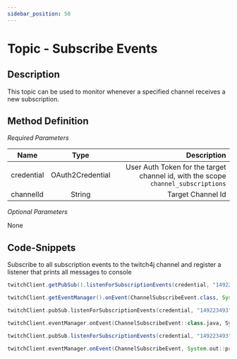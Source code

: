 ```yaml
---
sidebar_position: 50
---
```



# Topic - Subscribe Events

## Description

This topic can be used to monitor whenever a specified channel receives a new subscription.

## Method Definition

*Required Parameters*

| Name          | Type      | Description  |
| ------------- |:---------:| -----------------:|
| credential | OAuth2Credential | User Auth Token for the target channel id, with the scope `channel_subscriptions` |
| channelId | String | Target Channel Id |

*Optional Parameters*

None

## Code-Snippets

Subscribe to all subscription events to the twitch4j channel and register a listener that prints all messages to console

<Tabs groupId="code">
<TabItem value="java" label="Java">

```java
twitchClient.getPubSub().listenForSubscriptionEvents(credential, "149223493");

twitchClient.getEventManager().onEvent(ChannelSubscribeEvent.class, System.out::println);
```

</TabItem>
<TabItem value="kotlin" label="Kotlin">

```kotlin
twitchClient.pubSub.listenForSubscriptionEvents(credential, "149223493")

twitchClient.eventManager.onEvent(ChannelSubscribeEvent::class.java, System.out::println)
```

</TabItem>
<TabItem value="groovy" label="Groovy">

```groovy
twitchClient.pubSub.listenForSubscriptionEvents(credential, "149223493")

twitchClient.eventManager.onEvent(ChannelSubscribeEvent, System.out::println)
```

</TabItem>
</Tabs>
